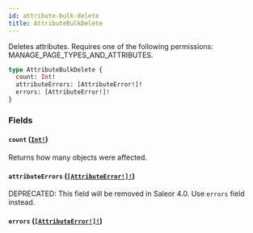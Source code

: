 ```yaml
---
id: attribute-bulk-delete
title: AttributeBulkDelete
---
```


Deletes attributes. Requires one of the following permissions: MANAGE_PAGE_TYPES_AND_ATTRIBUTES.

```graphql
type AttributeBulkDelete {
  count: Int!
  attributeErrors: [AttributeError!]!
  errors: [AttributeError!]!
}
```

### Fields

#### `count` ([`Int!`](../../../developer/api-reference/scalars/int))

Returns how many objects were affected.

#### `attributeErrors` ([`[AttributeError!]!`](../../../developer/api-reference/objects/attribute-error))

<span class="badge badge--warning">DEPRECATED: This field will be removed in Saleor 4.0. Use `errors` field instead.</span>

#### `errors` ([`[AttributeError!]!`](../../../developer/api-reference/objects/attribute-error))
